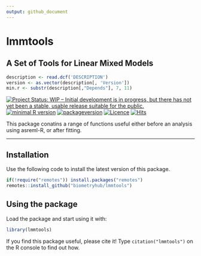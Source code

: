```yaml
---
output: github_document
---
```


<!-- README.md is generated from README.Rmd. Please edit that file -->

# lmmtools

## A Set of Tools for Linear Mixed Models

```r
description <- read.dcf('DESCRIPTION')
version <- as.vector(description[, 'Version'])
min.r <- substr(description[,"Depends"], 7, 11)
```

<!-- badges: start -->
[![Project Status: WIP – Initial development is in progress, but there has not yet been a stable, usable release suitable for the public.](https://www.repostatus.org/badges/latest/wip.svg)](https://www.repostatus.org/#wip)
<!-- [![Codecov test coverage](https://codecov.io/gh/biometryhub/biometryassist/branch/main/graph/badge.svg)](https://app.codecov.io/gh/biometryhub/biometryassist?branch=main) -->
<!-- [![R build status](https://github.com/biometryhub/biometryassist/workflows/R-CMD-check/badge.svg)](https://github.com/biometryhub/biometryassist/actions) -->
[![minimal R version](https://img.shields.io/badge/R%3E%3D-`r min.r`-6666ff.svg)](https://cran.r-project.org/)
[![packageversion](https://img.shields.io/badge/Package%20version-`r gsub('-', '--', version)`-orange.svg?style=flat-square)](https://github.com/biometryhub/biometryassist/commits/main)
[![Licence](https://img.shields.io/github/license/mashape/apistatus.svg)](https://choosealicense.com/licenses/mit/)
[![Hits](https://hits.seeyoufarm.com/api/count/incr/badge.svg?url=https%3A%2F%2Fgithub.com%2Fbiometryhub%2Flmmtools&count_bg=%2379C83D&title_bg=%23555555&icon=&icon_color=%23E7E7E7&title=hits&edge_flat=false)](https://hits.seeyoufarm.com)
<!-- badges: end -->

This package conatins a range of functions useful either before an analysis using asreml-R, or after fitting.

----

## Installation

<!-- ### Development version -->

<!-- ⚠ **Warning**: The development version is unstable and liable to change more often than the CRAN version. It may have bugs fixed, but there may be other currently unknown bugs introduced. ⚠ -->

Use the following code to install the latest version of this package.

```r
if(!require("remotes")) install.packages("remotes") 
remotes::install_github("biometryhub/lmmtools")
```


## Using the package

Load the package and start using it with:

```r
library(lmmtools)
```

If you find this package useful, please cite it! Type `citation("lmmtools")` on the R console to find out how.
